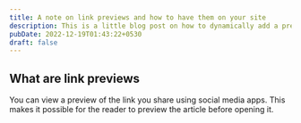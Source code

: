 ```yaml
---
title: A note on link previews and how to have them on your site
description: This is a little blog post on how to dynamically add a preview of your website while posting on social media
pubDate: 2022-12-19T01:43:22+0530
draft: false
---
```


## What are link previews

You can view a preview of the link you share using social media apps.
This makes it possible for the reader to preview the article before opening it.
